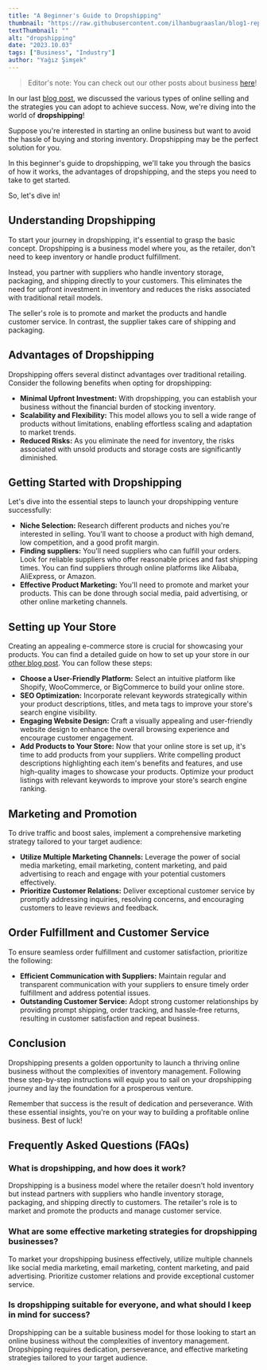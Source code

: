 ```yaml
---
title: "A Beginner's Guide to Dropshipping"
thumbnail: "https://raw.githubusercontent.com/ilhanbugraaslan/blog1-repo/main/images/samsung.jpg"
textThumbnail: ""
alt: "dropshipping"
date: "2023.10.03"
tags: ["Business", "Industry"]
author: "Yağız Şimşek"
---
```


<CustomImage
  src="https://raw.githubusercontent.com/ilhanbugraaslan/blog1-repo/main/images/samsung.jpg"
  alt="Advantages of Dropshipping"
/>

> Editor's note: You can check out our other posts about business [here](https://stockimg.ai/blog/business)!

In our last [blog post](https://stockimg.ai/blog/business/how-to-sell-online), we discussed the various types of online selling and the strategies you can adopt to achieve success. Now, we're diving into the world of **dropshipping**!

Suppose you're interested in starting an online business but want to avoid the hassle of buying and storing inventory. Dropshipping may be the perfect solution for you.

In this beginner's guide to dropshipping, we'll take you through the basics of how it works, the advantages of dropshipping, and the steps you need to take to get started.

So, let's dive in!

## Understanding Dropshipping

To start your journey in dropshipping, it's essential to grasp the basic concept. Dropshipping is a business model where you, as the retailer, don't need to keep inventory or handle product fulfillment.

Instead, you partner with suppliers who handle inventory storage, packaging, and shipping directly to your customers. This eliminates the need for upfront investment in inventory and reduces the risks associated with traditional retail models.

The seller's role is to promote and market the products and handle customer service. In contrast, the supplier takes care of shipping and packaging.

## Advantages of Dropshipping

Dropshipping offers several distinct advantages over traditional retailing. Consider the following benefits when opting for dropshipping:

- **Minimal Upfront Investment:** With dropshipping, you can establish your business without the financial burden of stocking inventory.
- **Scalability and Flexibility:** This model allows you to sell a wide range of products without limitations, enabling effortless scaling and adaptation to market trends.
- **Reduced Risks:** As you eliminate the need for inventory, the risks associated with unsold products and storage costs are significantly diminished.

## Getting Started with Dropshipping

Let's dive into the essential steps to launch your dropshipping venture successfully:

- **Niche Selection:** Research different products and niches you're interested in selling. You'll want to choose a product with high demand, low competition, and a good profit margin.
- **Finding suppliers:** You'll need suppliers who can fulfill your orders. Look for reliable suppliers who offer reasonable prices and fast shipping times. You can find suppliers through online platforms like Alibaba, AliExpress, or Amazon.
- **Effective Product Marketing:** You'll need to promote and market your products. This can be done through social media, paid advertising, or other online marketing channels.

## Setting up Your Store

<CustomImage
  src="https://raw.githubusercontent.com/ilhanbugraaslan/blog1-repo/main/images/samsung.jpg"
  alt="Setting up Your Store"
/>

Creating an appealing e-commerce store is crucial for showcasing your products. You can find a detailed guide on how to set up your store in our [other blog post](https://stockimg.ai/blog). You can follow these steps:

- **Choose a User-Friendly Platform:** Select an intuitive platform like Shopify, WooCommerce, or BigCommerce to build your online store.
- **SEO Optimization:** Incorporate relevant keywords strategically within your product descriptions, titles, and meta tags to improve your store's search engine visibility.
- **Engaging Website Design:** Craft a visually appealing and user-friendly website design to enhance the overall browsing experience and encourage customer engagement.
- **Add Products to Your Store:** Now that your online store is set up, it's time to add products from your suppliers. Write compelling product descriptions highlighting each item's benefits and features, and use high-quality images to showcase your products. Optimize your product listings with relevant keywords to improve your store's search engine ranking.

## Marketing and Promotion

<CustomImage
  src="https://raw.githubusercontent.com/ilhanbugraaslan/blog1-repo/main/images/samsung.jpg"
  alt="Marketing and Promotion"
/>

To drive traffic and boost sales, implement a comprehensive marketing strategy tailored to your target audience:

- **Utilize Multiple Marketing Channels:** Leverage the power of social media marketing, email marketing, content marketing, and paid advertising to reach and engage with your potential customers effectively.
- **Prioritize Customer Relations:** Deliver exceptional customer service by promptly addressing inquiries, resolving concerns, and encouraging customers to leave reviews and feedback.

## Order Fulfillment and Customer Service

To ensure seamless order fulfillment and customer satisfaction, prioritize the following:

- **Efficient Communication with Suppliers:** Maintain regular and transparent communication with your suppliers to ensure timely order fulfillment and address potential issues.
- **Outstanding Customer Service:** Adopt strong customer relationships by providing prompt shipping, order tracking, and hassle-free returns, resulting in customer satisfaction and repeat business.

## Conclusion

Dropshipping presents a golden opportunity to launch a thriving online business without the complexities of inventory management. Following these step-by-step instructions will equip you to sail on your dropshipping journey and lay the foundation for a prosperous venture.

Remember that success is the result of dedication and perseverance. With these essential insights, you're on your way to building a profitable online business. Best of luck!

## Frequently Asked Questions (FAQs)

### What is dropshipping, and how does it work?

Dropshipping is a business model where the retailer doesn't hold inventory but instead partners with suppliers who handle inventory storage, packaging, and shipping directly to customers. The retailer's role is to market and promote the products and manage customer service.

### What are some effective marketing strategies for dropshipping businesses?

To market your dropshipping business effectively, utilize multiple channels like social media marketing, email marketing, content marketing, and paid advertising. Prioritize customer relations and provide exceptional customer service.

### Is dropshipping suitable for everyone, and what should I keep in mind for success?

Dropshipping can be a suitable business model for those looking to start an online business without the complexities of inventory management. Dropshipping requires dedication, perseverance, and effective marketing strategies tailored to your target audience.
